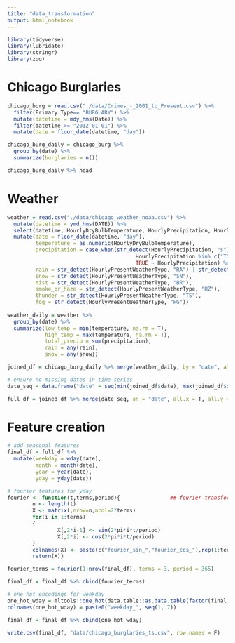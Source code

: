 ```yaml
---
title: "data_transformation"
output: html_notebook
---
```


```r
library(tidyverse)
library(lubridate)
library(stringr)
library(zoo)
```


# Chicago Burglaries

```r
chicago_burg = read.csv("./data/Crimes_-_2001_to_Present.csv") %>%
  filter(Primary.Type== "BURGLARY") %>%
  mutate(datetime = mdy_hms(Date)) %>%
  filter(datetime >= "2012-01-01") %>%
  mutate(date = floor_date(datetime, "day")) 

chicago_burg_daily = chicago_burg %>%
  group_by(date) %>%
  summarize(burglaries = n())

chicago_burg_daily %>% head

```


# Weather

```r
weather = read.csv("./data/chicago_weather_noaa.csv") %>%
  mutate(datetime = ymd_hms(DATE)) %>%
  select(datetime, HourlyDryBulbTemperature, HourlyPrecipitation, HourlyPresentWeatherType) %>%
  mutate(date = floor_date(datetime, "day"),
         temperature = as.numeric(HourlyDryBulbTemperature),
         precipitation = case_when(str_detect(HourlyPrecipitation, "s") ~ str_remove(HourlyPrecipitation, "s"),
                                         HourlyPrecipitation %in% c("T", "", 0) ~ "0.0",
                                         TRUE ~ HourlyPrecipitation) %>% as.numeric,
         rain = str_detect(HourlyPresentWeatherType, "RA") | str_detect(HourlyPresentWeatherType, "DZ"),
         snow = str_detect(HourlyPresentWeatherType, "SN"),
         mist = str_detect(HourlyPresentWeatherType, "BR"),
         smoke_or_haze = str_detect(HourlyPresentWeatherType, "HZ"),
         thunder = str_detect(HourlyPresentWeatherType, "TS"),
         fog = str_detect(HourlyPresentWeatherType, "FG"))
         
weather_daily = weather %>%
  group_by(date) %>%
  summarize(low_temp = min(temperature, na.rm = T),
            high_temp = max(temperature, na.rm = T),
            total_precip = sum(precipitation),
            rain = any(rain),
            snow = any(snow))

```

```r
joined_df = chicago_burg_daily %>% merge(weather_daily, by = "date", all.x = T, all.y = T)

# ensure no missing dates in time series
date_seq = data.frame("date" = seq(min(joined_df$date), max(joined_df$date), by = "1 day"))

full_df = joined_df %>% merge(date_seq, on = "date", all.x = T, all.y = T)

```

# Feature creation

```r

# add seasonal features
final_df = full_df %>%
  mutate(weekday = wday(date),
         month = month(date),
         year = year(date),
         yday = yday(date))

# fourier features for yday
fourier <- function(t,terms,period){				## fourier transform function 
  		n <- length(t)							
  		X <- matrix(,nrow=n,ncol=2*terms)
  		for(i in 1:terms)
  		{
    			X[,2*i-1] <- sin(2*pi*i*t/period)
    			X[,2*i] <- cos(2*pi*i*t/period)
  		}
  		colnames(X) <- paste(c("fourier_sin_","fourier_cos_"),rep(1:terms,rep(2,terms)),sep="")
  		return(X)}

fourier_terms = fourier(1:nrow(final_df), terms = 3, period = 365)

final_df = final_df %>% cbind(fourier_terms)

# one hot encodings for weekday
one_hot_wday = mltools::one_hot(data.table::as.data.table(factor(final_df$weekday)))
colnames(one_hot_wday) = paste0("weekday_", seq(1, 7))

final_df = final_df %>% cbind(one_hot_wday)

```


```r
write.csv(final_df, "data/chicago_burglaries_ts.csv", row.names = F)
```



